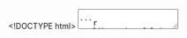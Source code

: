 <!DOCTYPE html>
<html>
   <head>
      <link href ="../global/www/css/stat105.css" type="text/css" rel = "stylesheet">
      <style type="text/css">
      @import url(https://fonts.googleapis.com/css?family=Droid+Serif:400,700,400italic);
      @import url(https://fonts.googleapis.com/css?family=Yanone+Kaffeesatz);
      @import url(https://fonts.googleapis.com/css?family=Ubuntu+Mono:400,700,400italic);
      </style>

      <title>STAT 105: Lecture 7</title>
      <meta http-equiv="Content-Type" content="text/html; charset=UTF-8"/>
      <meta name="keywords" content="statistics,engineering,stat105,iastate"/>
      <meta name="description" content="Lecture 7: Graphs, etc."/>
   </head>

   <body>
   <textarea id="source">

```r
   library(usefulR)
   library(ggplot2)
   library(knitr)

   knitrSetup(flavor = "html", fig.folder = "www/lecture7", cache.folder = "www/lecture7")

   if(FALSE) 
      usefulR::rmd2html("lecture7.Rmd")

   mode_values <- function(x){
      tbl <- table(x)
      names(which(tbl == max(tbl)))
   }

   print_multiple <- function(x){
      if(length(x) == 1){
         x
      }else{
         xfirst <- x[1:(length(x)-1)]
         paste(paste0(xfirst,collapse = ", "),"and",x[length(x)])
      }
   }

   my_quantile <- function(p,x){
      x <- x[order(x)]
      
      n <- length(x)

      raw.i <- n*p + .5
      floor.i <- floor(raw.i)
      if(floor.i == raw.i){
         x[floor.i]
      }else{
         x[floor.i] + (n*p - floor.i + .5)*(x[floor.i+1] - x[floor.i])
      }
   }

   set.seed(1999)

```
name: inverse
layout: true
class: center, middle, inverse
---
# STAT 105: Lecture 7
## Chapter 4: Describing Relationships Between Variables
.footnote[Course page: [imouzon.github.io/stat105](https://imouzon.github.io/stat105)]
---
# Recap
## Quantiles and Their Plots
---
layout:false
.left-column[
## Recap
### `\(Q(p)\)`
]
.right-column[
### Two useful pieces of notation:

**floor**: `\(\lfloor x \rfloor \)` is the largest integer smaller than or equal to `\( x \)`

**ceiling**: `\(\lceil x \rceil \)` is the smallest integer larger than or equal to `\( x \)`

### The Quantile Function

For a data set consisting of `\(n\)` values that when ordered are `\(x_1 \le x_2 \le \ldots \le x_n\)` and `\( 0 \le p \le 1\)`.
Let `\(i = \lfloor n \cdot p + .5 \rfloor \)`.
We define the **quantile** `\(Q(p)\)` as:

<span style = "font-size: 70%">
`\[
   Q(p) = 
   \begin{cases}
   x_i & \lfloor n \cdot p + .5 \rfloor = n \cdot p + .5 \\
   x_i  + \left( n p - i + .5 \right) \left( x_{i+1} - x_i \right) &  \lfloor n \cdot p + .5 \rfloor \ne n \cdot p + .5 \\
   \end{cases}
\]`
</span>

Basically
-  if `\(n \cdot p + .5\)` is an integer, we are going to use an `\(x_i\)` from our sample.
-  if `\(n \cdot p + .5\)` is **not** an integer, we add a little bit
]
---
layout:false
.left-column[
## Recap from Lecture 6
### `\(Q(p)\)`
]
.right-column[

```r
newsamp <- c(8, 19, 34, 57, 109)
newsamp_ord <- newsamp[order(newsamp)]

quantiles <- c(.1,.17,.25,.3,.5,.6,.7,.9)
```
**Example**
Using the quantile function , find the .10, .17, .25, .30, .50, .70, and .90 quantiles for the sample:
<center>
`r newsamp`
</center>

**Solution**

| `\(p\)`  | .10 | .17 | .25 | .30 | .50 | .70 | .90 |
|----------|-----|-----|-----|-----|-----|-----|-----|
| `\(n \cdot p + 0.5\)`  |     |     |     |     |     |     |     |
| `\(i\)`  |     |     |     |     |     |     |     |
| `\(Q(p)\)`  |     |     |     |     |     |     |     |

1.  Start with a simple table
]
---
layout:false
.left-column[
## Recap
### `\(Q(p)\)`
]
.right-column[

**Example**
Using the quantile function , find the .10, .17, .25, .30, .50, .70, and .90 quantiles for the sample:
<center>
`r newsamp`
</center>

**Solution**

| `\(p\)`  | .10 | .17 | .25 | .30 | .50 | .70 | .90 |
|----------|-----|-----|-----|-----|-----|-----|-----|
| `\(n \cdot p + 0.5\)`  | `r 5*.10 + .5` | `r 5*.17 + .5` | `r 5*.25 + .5` | `r 5*.30 + .5` | `r 5*.50 + .5` | `r 5*.70 + .5` | `r 5*.90 + .5` |
| `\(i\)`  | `r floor(5*.10 + .5)` | `r floor(5*.17 + .5)` | `r floor(5*.25 + .5)` | `r floor(5*.30 + .5)` | `r 5*.50 + .5` | `r floor(5*.70 + .5)` | `r floor(5*.90 + .5)` |
| `\(Q(p)\)`  |     |     |     |     |     |     |     |

1.  Start with a simple table
2.  Find all the values of `\(n \cdot p + 0.5\)` and `\(i = \lfloor n \cdot p + 0.5 \rfloor\)`
]
---
layout:false
.left-column[
## Recap
### `\(Q(p)\)`
]
.right-column[

**Example**
Using the quantile function , find the .10, .17, .25, .30, .50, .70, and .90 quantiles for the sample:
<center>
`r newsamp`
</center>

**Solution**

| `\(p\)`  | .10 | .17 | .25 | .30 | .50 | .70 | .90 |
|----------|-----|-----|-----|-----|-----|-----|-----|
| `\(n \cdot p + 0.5\)`  | `r 5*.10 + .5` | `r 5*.17 + .5` | `r 5*.25 + .5` | `r 5*.30 + .5` | `r 5*.50 + .5` | `r 5*.70 + .5` | `r 5*.90 + .5` |
| `\(i\)`  | `r floor(5*.10 + .5)` | `r floor(5*.17 + .5)` | `r floor(5*.25 + .5)` | `r floor(5*.30 + .5)` | `r 5*.50 + .5` | `r floor(5*.70 + .5)` | `r floor(5*.90 + .5)` |
| `\(Q(p)\)`  | `r my_quantile(.10,newsamp)` |  |  | `r my_quantile(.30,newsamp)` | `r my_quantile(.50,newsamp)` | `r my_quantile(.70,newsamp)` | `r my_quantile(.90,newsamp)` |

1.  Start with a simple table
2.  Find all the values of `\(n \cdot p + 0.5\)` and `\(i = \lfloor n \cdot p + 0.5 \rfloor\)`
3.  If `\(n \cdot p + 0.5 = i\)` then `\(Q(p) = x_i\)`

]
---
layout:false
.left-column[
## Recap
### `\(Q(p)\)`
]
.right-column[

**Example**
Using the quantile function , find the .10, .17, .25, .30, .50, .70, and .90 quantiles for the sample:
<center>
`r newsamp`
</center>

**Solution**

| `\(p\)`  | .10 | .17 | .25 | .30 | .50 | .70 | .90 |
|----------|-----|-----|-----|-----|-----|-----|-----|
| `\(n \cdot p + 0.5\)`  | `r 5*.10 + .5` | `r 5*.17 + .5` | `r 5*.25 + .5` | `r 5*.30 + .5` | `r 5*.50 + .5` | `r 5*.70 + .5` | `r 5*.90 + .5` |
| `\(i\)`  | `r floor(5*.10 + .5)` | `r floor(5*.17 + .5)` | `r floor(5*.25 + .5)` | `r floor(5*.30 + .5)` | `r 5*.50 + .5` | `r floor(5*.70 + .5)` | `r floor(5*.90 + .5)` |
| `\(Q(p)\)`  | `r my_quantile(.10,newsamp)` | 22.85 |  | `r my_quantile(.30,newsamp)` | `r my_quantile(.50,newsamp)` | `r my_quantile(.70,newsamp)` | `r my_quantile(.90,newsamp)` |

1.  Start with a simple table
2.  Find all the values of `\(n \cdot p + 0.5\)` and `\(i = \lfloor n \cdot p + 0.5 \rfloor\)`
3.  If `\(n \cdot p + 0.5 = i\)` then `\(Q(p) = x_i\)`
4.  Calculate the other values:

`\[
\begin{align}
Q(.17) &= x_i + (n \cdot p + 0.5)(x_{i+1} - x_i) \\\\
       &= x_1 + (5 \cdot .17 + 0.5)(x_{2} - x_1) \\\\
       &= 8 + (`r 5 * .17` + 0.5)(19 - 8) = `r 8 + (5 * .17 + 0.5)*(19 - 8)` \\\\
\end{align}
\]`

]
---
layout:false
.left-column[
## Recap
### `\(Q(p)\)`
]
.right-column[

**Example**
Using the quantile function , find the .10, .17, .25, .30, .50, .70, and .90 quantiles for the sample:
<center>
`r newsamp`
</center>

**Solution**

| `\(p\)`  | .10 | .17 | .25 | .30 | .50 | .70 | .90 |
|----------|-----|-----|-----|-----|-----|-----|-----|
| `\(n \cdot p + 0.5\)`  | `r 5*.10 + .5` | `r 5*.17 + .5` | `r 5*.25 + .5` | `r 5*.30 + .5` | `r 5*.50 + .5` | `r 5*.70 + .5` | `r 5*.90 + .5` |
| `\(i\)`  | `r floor(5*.10 + .5)` | `r floor(5*.17 + .5)` | `r floor(5*.25 + .5)` | `r floor(5*.30 + .5)` | `r 5*.50 + .5` | `r floor(5*.70 + .5)` | `r floor(5*.90 + .5)` |
| `\(Q(p)\)`  | `r my_quantile(.10,newsamp)` | 22.85 | 27.25 | `r my_quantile(.30,newsamp)` | `r my_quantile(.50,newsamp)` | `r my_quantile(.70,newsamp)` | `r my_quantile(.90,newsamp)` |

1.  Start with a simple table
2.  Find all the values of `\(n \cdot p + 0.5\)` and `\(i = \lfloor n \cdot p + 0.5 \rfloor\)`
3.  If `\(n \cdot p + 0.5 = i\)` then `\(Q(p) = x_i\)`
4.  Calculate the other values:

`\[
\begin{align}
Q(.25) &= x_i + (n \cdot p + 0.5)(x_{i+1} - x_i) \\\\
       &= x_1 + (5 \cdot .25 + 0.5)(x_{2} - x_1) \\\\
       &= 8 + (`r 5 * .25` + 0.5)(19 - 8) = `r 8 + (5 * .25 + 0.5)*(19 - 8)` \\\\
\end{align}
\]`

]
---
.left-column[
## Recap
### `\(Q(p)\)`
### Plots
]
.right-column[
### Boxplots
Use `\(Q(.25), Q(.5), Q(.75)\)` along with IQR to show spread of the data over quartiles and identify "outlying" values.

### Quantile Plots: 

Scatterplots using quatiles and their corresponding values. 

### Quantile-Quantile Plots
-  For samples of equal size `\(n\)` we can create a plot that helps us identify if the spread of the data is similar
-  We can also compare the quantiles from our sample to the quantiles of some known distribution
]

---
.left-column[
## Recap
### `\(Q(p)\)`
### Plots
]
.right-column[
### Quantile-Quantile Plots

**Example**

```r
grp1 <- sample(30:50, 7)
grp2 <- round(3*grp1 + 2 + rnorm(7))
grp3 <- round(2*grp1 + 1 + rnorm(7,0,6))
p = (1:7 - 0.5)/7
```

-  Sample 1: `r grp1`
-  Sample 2: `r grp2`
-  Sample 3: `r grp3`
]

---
.left-column[
## Recap
### `\(Q(p)\)`
### Plots
]
.right-column[
### Quantile-Quantile Plots

**Example**

```r
grp2 <- sample(30:50, 7)
grp3 <- round(3*grp2 + 2 + rnorm(7))
grp1 <- round(2*grp2 + 1 + rnorm(7,0,9))
p = (1:7 - 0.5)/7
```

-  Sample 1: `r grp1`
-  Sample 2: `r grp2`
-  Sample 3: `r grp3`

1. Create a table of the quantiles

| `\(p\)`  | `r round(p[1],2)`   | `r round(p[2],2)`   | `r round(p[3],2)`   | `r round(p[4],2)`   | `r round(p[5],2)`   | `r round(p[6],2)`   | `r round(p[7],2)`   |
|--|--|--|--|--|--|--|--|
| Sample 1 `\(Q(p)\)`  | `r my_quantile(p[1],grp1)`   | `r my_quantile(p[2],grp1)`   | `r my_quantile(p[3],grp1)`   | `r my_quantile(p[4],grp1)`   | `r my_quantile(p[5],grp1)`   | `r my_quantile(p[6],grp1)`   | `r my_quantile(p[7],grp1)`   |
| Sample 2 `\(Q(p)\)`  | `r my_quantile(p[1],grp2)`   | `r my_quantile(p[2],grp2)`   | `r my_quantile(p[3],grp2)`   | `r my_quantile(p[4],grp2)`   | `r my_quantile(p[5],grp2)`   | `r my_quantile(p[6],grp2)`   | `r my_quantile(p[7],grp2)`   |
| Sample 3 `\(Q(p)\)`  | `r my_quantile(p[1],grp3)`   | `r my_quantile(p[2],grp3)`   | `r my_quantile(p[3],grp3)`   | `r my_quantile(p[4],grp3)`   | `r my_quantile(p[5],grp3)`   | `r my_quantile(p[6],grp3)`   | `r my_quantile(p[7],grp3)`   |

2. Use the paired quantiles to make the plots:
```r
   qplot(grp1,grp2, xlab = "Sample 1", ylab = "Sample 2")
   qplot(grp1,grp3, xlab = "Sample 1", ylab = "Sample 3")
   qplot(grp2,grp3, xlab = "Sample 2", ylab = "Sample 3")
```

]
---
name: inverse
layout: true
class: center, middle, inverse
---
# Chapter 4, Section 1
## Linear Relationships Between Variables
---
layout: false
# Topics covered in class (overhead):

-  Identifying possible linear relationships

-  Notation: 
   -  linear equation: `\(y \approx \beta_0 + \beta_1 x \)`
   -  fitted equation: `\(\hat{y} = b_0 + b_1 x \)`

-  Fitting lines using the principle of least squares

-  Sample correlation `\(r\)`

-  Coeffecient of determination `\(R^2\)`

-  Residuals: `\(e_i = y_i = \hat{y_i}\)`

-  **Example**: Chapter 4, Section 1, Exercise 3


</textarea>
<!-- load remark -->
<script src="https://gnab.github.io/remark/downloads/remark-latest.min.js" type="text/javascript"></script>

<!-- load mathjax -->
<script type="text/javascript" src="http://cdn.mathjax.org/mathjax/latest/MathJax.js?config=TeX-AMS-MML_HTMLorMML&delayStartupUntil=configured"></script>

<!-- Initialize (has to go in <script> tag **without** SRC attribute) -->
<script type="text/javascript">
   // Create slideshow
   var slideshow = remark.create({
      // This BREAKS MathJax: 
      // highlightLanguage: 'Python'

      // You have to tag every code block with python, like so:
      //
      // ```python
      // def add(a, b):
      //     return a + b
      // ```
   });

   // Setup MathJax
   MathJax.Hub.Config({
      tex2jax: {
         skipTags: ['script', 'noscript', 'style', 'textarea', 'pre']
      }
   });
   MathJax.Hub.Queue(function() {
      $(MathJax.Hub.getAllJax()).map(function(index, elem) {
         return(elem.SourceElement());
      }).parent().addClass('has-jax');
   });
   MathJax.Hub.Queue(function() {
      $(MathJax.Hub.getAllJax()).map(function(index, elem) {
         return(elem.SourceElement());
      }).parent().addClass('has-jax');
   });

   MathJax.Hub.Configured();
</script>
